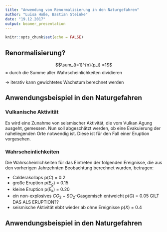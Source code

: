 ```yaml
---
title: "Anwendung von Renormalisierung in den Naturgefahren"
author: "Luisa Hoße, Bastian Steinke"
date: "19.12.2017"
output: beamer_presentation
---
```


```r
knitr::opts_chunk$set(echo = FALSE)
```

## Renormalisierung?

$$\sum_{i=1}^{n}{p_i} =1$$
= durch die Summe aller Wahrscheinlichkeiten dividieren

-> iterativ kann gewichtetes Wachstum berechnet werden

## Anwendungsbeispiel in den Naturgefahren
### Vulkanische Aktivität

Es wird eine Zunahme von seismischer Aktivität, die vom Vulkan Agung ausgeht, gemessen. Nun soll abgeschätzt werden, ob eine Evakuierung der naheliegenden Orte notwendig ist. Diese ist für den Fall einer Eruption vorgesehen. 

### Wahrscheinlichkeiten
Die Wahrscheinlichkeiten für das Eintreten der folgenden Ereignisse, die aus den vorherigen Jahrzehnten Beobachtung berechnet wurden, betragen:

- Calderakollaps p($C$) = 0.2
- große Eruption p($E_g$) = 0.15
- kleine Eruption p($E_k$) = 0.20
- ein non-explosives $CO_2-SO_2$-Gasgemisch entweicht p($G$) = 0.05 GILT DAS ALS ERUPTION??
- seismische Aktivität ebbt wieder ab ohne Ereignisse p($X$) = 0.4

## Anwendungsbeispiel in den Naturgefahren


